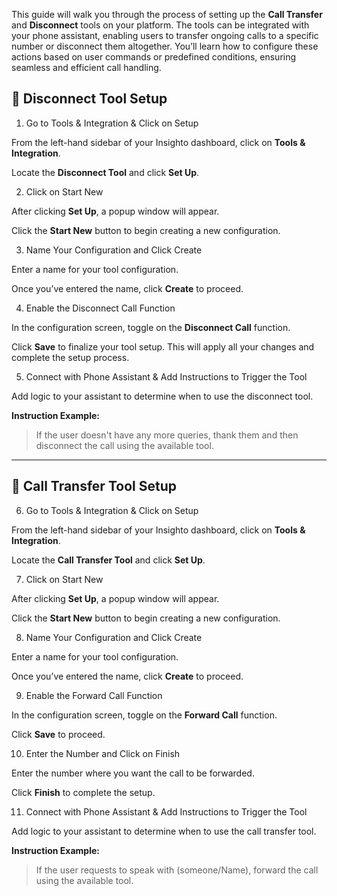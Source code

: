This guide will walk you through the process of setting up the **Call Transfer** and **Disconnect** tools on your platform. The tools can be integrated with your phone assistant, enabling users to transfer ongoing calls to a specific number or disconnect them altogether. You’ll learn how to configure these actions based on user commands or predefined conditions, ensuring seamless and efficient call handling.

## 🚫 Disconnect Tool Setup

1. Go to Tools & Integration & Click on Setup

From the left-hand sidebar of your Insighto dashboard, click on **Tools & Integration**.

Locate the **Disconnect Tool** and click **Set Up**.

2. Click on Start New

After clicking **Set Up**, a popup window will appear.

Click the **Start New** button to begin creating a new configuration.

3. Name Your Configuration and Click Create

Enter a name for your tool configuration.

Once you’ve entered the name, click **Create** to proceed.

4. Enable the Disconnect Call Function

In the configuration screen, toggle on the **Disconnect Call** function.

Click **Save** to finalize your tool setup. This will apply all your changes and complete the setup process.

5. Connect with Phone Assistant & Add Instructions to Trigger the Tool

Add logic to your assistant to determine when to use the disconnect tool.

**Instruction Example:**

> If the user doesn't have any more queries, thank them and then disconnect the call using the available tool.

---

## 🔁 Call Transfer Tool Setup

6. Go to Tools & Integration & Click on Setup

From the left-hand sidebar of your Insighto dashboard, click on **Tools & Integration**.

Locate the **Call Transfer Tool** and click **Set Up**.

7. Click on Start New

After clicking **Set Up**, a popup window will appear.

Click the **Start New** button to begin creating a new configuration.

8. Name Your Configuration and Click Create

Enter a name for your tool configuration.

Once you’ve entered the name, click **Create** to proceed.

9. Enable the Forward Call Function

In the configuration screen, toggle on the **Forward Call** function.

Click **Save** to proceed.

10. Enter the Number and Click on Finish

Enter the number where you want the call to be forwarded.

Click **Finish** to complete the setup.

11. Connect with Phone Assistant & Add Instructions to Trigger the Tool

Add logic to your assistant to determine when to use the call transfer tool.

**Instruction Example:**

> If the user requests to speak with (someone/Name), forward the call using the available tool.
